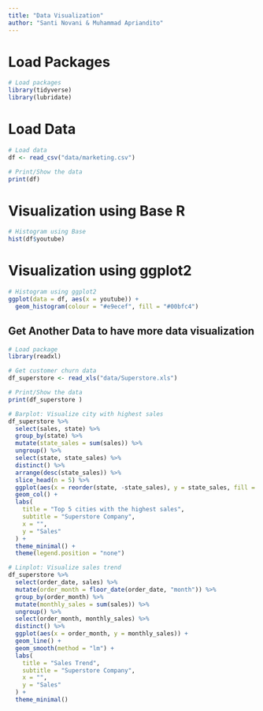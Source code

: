 ```yaml
---
title: "Data Visualization"
author: "Santi Novani & Muhammad Apriandito"
---
```


# Load Packages
```r
# Load packages
library(tidyverse)
library(lubridate)
```

# Load Data
```r
# Load data
df <- read_csv("data/marketing.csv")
```

```r
# Print/Show the data
print(df)
```

# Visualization using Base R
```r
# Histogram using Base
hist(df$youtube)
```

# Visualization using ggplot2
```r
# Histogram using ggplot2
ggplot(data = df, aes(x = youtube)) +
  geom_histogram(colour = "#e9ecef", fill = "#00bfc4")
```

## Get Another Data to have more data visualization

```r
# Load package
library(readxl)
```

```r
# Get customer churn data
df_superstore <- read_xls("data/Superstore.xls")
```

```r
# Print/Show the data
print(df_superstore )
```

```r
# Barplot: Visualize city with highest sales
df_superstore %>%
  select(sales, state) %>%
  group_by(state) %>%
  mutate(state_sales = sum(sales)) %>%
  ungroup() %>%
  select(state, state_sales) %>%
  distinct() %>%
  arrange(desc(state_sales)) %>%
  slice_head(n = 5) %>%
  ggplot(aes(x = reorder(state, -state_sales), y = state_sales, fill = state_sales)) +
  geom_col() +
  labs(
    title = "Top 5 cities with the highest sales",
    subtitle = "Superstore Company",
    x = "",
    y = "Sales"
  ) +
  theme_minimal() +
  theme(legend.position = "none")
```


```r
# Linplot: Visualize sales trend
df_superstore %>%
  select(order_date, sales) %>%
  mutate(order_month = floor_date(order_date, "month")) %>%
  group_by(order_month) %>%
  mutate(monthly_sales = sum(sales)) %>%
  ungroup() %>%
  select(order_month, monthly_sales) %>%
  distinct() %>%
  ggplot(aes(x = order_month, y = monthly_sales)) +
  geom_line() +
  geom_smooth(method = "lm") +
  labs(
    title = "Sales Trend",
    subtitle = "Superstore Company",
    x = "",
    y = "Sales"
  ) +
  theme_minimal()
```






